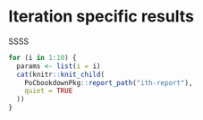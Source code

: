 # Iteration specific results

SSSS

```r
for (i in 1:10) {
  params <- list(i = i)
  cat(knitr::knit_child(
    PoCbookdownPkg::report_path("ith-report"),
    quiet = TRUE
  ))
}
```
